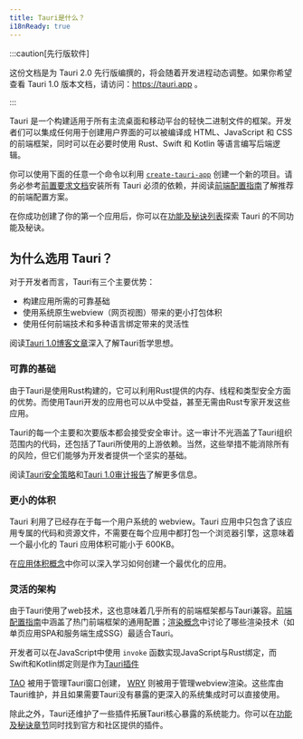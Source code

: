 ```yaml
---
title: Tauri是什么？
i18nReady: true
---
```


:::caution[先行版软件]

这份文档是为 Tauri 2.0 先行版编撰的，将会随着开发进程动态调整。如果你希望查看 Tauri 1.0 版本文档，请访问：https://tauri.app 。

:::

Tauri 是一个构建适用于所有主流桌面和移动平台的轻快二进制文件的框架。开发者们可以集成任何用于创建用户界面的可以被编译成 HTML、JavaScript 和 CSS 的前端框架，同时可以在必要时使用 Rust、Swift 和 Kotlin 等语言编写后端逻辑。

你可以使用下面的任意一个命令以利用 [`create-tauri-app`](https://github.com/tauri-apps/create-tauri-app) 创建一个新的项目。请务必参考[前置要求文档](/zh-cn/guides/prerequisites/)安装所有 Tauri 必须的依赖，并阅读[前端配置指南](/zh-cn/guides/frontend/)了解推荐的前端配置方案。


<Cta />

在你成功创建了你的第一个应用后，你可以在[功能及秘诀列表](/zh-cn/features/)探索 Tauri 的不同功能及秘诀。

## 为什么选用 Tauri？

对于开发者而言，Tauri有三个主要优势：

- 构建应用所需的可靠基础
- 使用系统原生webview（网页视图）带来的更小打包体积
- 使用任何前端技术和多种语言绑定带来的灵活性

阅读[Tauri 1.0博客文章](/blog/tauri-1-0)深入了解Tauri哲学思想。

### 可靠的基础

由于Tauri是使用Rust构建的，它可以利用Rust提供的内存、线程和类型安全方面的优势。而使用Tauri开发的应用也可以从中受益，甚至无需由Rust专家开发这些应用。

Tauri的每一个主要和次要版本都会接受安全审计。这一审计不光涵盖了Tauri组织范围内的代码，还包括了Tauri所使用的上游依赖。当然，这些举措不能消除所有的风险，但它们能够为开发者提供一个坚实的基础。

阅读[Tauri安全策略](https://github.com/tauri-apps/tauri/security/policy)和[Tauri 1.0审计报告](https://github.com/tauri-apps/tauri/blob/dev/audits/Radically_Open_Security-v1-report.pdf)了解更多信息。

### 更小的体积

Tauri 利用了已经存在于每一个用户系统的 webview。Tauri 应用中只包含了该应用专属的代码和资源文件，不需要在每个应用中都打包一个浏览器引擎，这意味着一个最小化的 Tauri 应用体积可能小于 600KB。

在[应用体积概念](/zh-cn/concepts/size)中你可以深入学习如何创建一个最优化的应用。

### 灵活的架构

由于Tauri使用了web技术，这也意味着几乎所有的前端框架都与Tauri兼容。[前端配置指南](/zh-cn/guides/frontend/)中涵盖了热门前端框架的通用配置；[渲染概念](/zh-cn/concepts/rendering)中讨论了哪些渲染技术（如单页应用SPA和服务端生成SSG）最适合Tauri。

开发者可以在JavaScript中使用 `invoke` 函数实现JavaScript与Rust绑定，而Swift和Kotlin绑定则是作为[Tauri插件](/zh-cn/guides/plugins/)

[TAO](https://github.com/tauri-apps/tao) 被用于管理Tauri窗口创建， [WRY](https://github.com/tauri-apps/wry) 则被用于管理webview渲染。这些库由Tauri维护，并且如果需要Tauri没有暴露的更深入的系统集成时可以直接使用。

除此之外，Tauri还维护了一些插件拓展Tauri核心暴露的系统能力。你可以在[功能及秘诀章节](/zh-cn/features)同时找到官方和社区提供的插件。